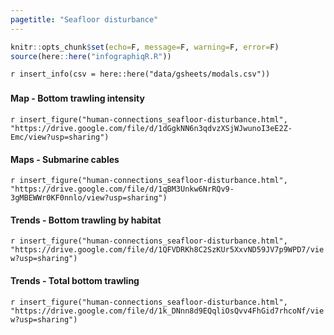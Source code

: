 ```yaml
---
pagetitle: "Seafloor disturbance"
---
```


```r
knitr::opts_chunk$set(echo=F, message=F, warning=F, error=F)
source(here::here("infographiqR.R"))
```

`r insert_info(csv = here::here("data/gsheets/modals.csv"))`


### {.tabset}

#### Map - Bottom trawling intensity

`r insert_figure("human-connections_seafloor-disturbance.html", "https://drive.google.com/file/d/1dGgkNN6n3qdvzXSjWJwunoI3eE2Z-Emc/view?usp=sharing")`

#### Maps - Submarine cables

`r insert_figure("human-connections_seafloor-disturbance.html", "https://drive.google.com/file/d/1qBM3Unkw6NrRQv9-3gMBEWWr0KF0nnlo/view?usp=sharing")`

#### Trends - Bottom trawling by habitat

`r insert_figure("human-connections_seafloor-disturbance.html", "https://drive.google.com/file/d/1QFVDRKh8C2SzKUr5XxvND59JV7p9WPD7/view?usp=sharing")`

#### Trends - Total bottom trawling

`r insert_figure("human-connections_seafloor-disturbance.html", "https://drive.google.com/file/d/1k_DNnn8d9EQqliOsQvv4FhGid7rhcoNf/view?usp=sharing")`

